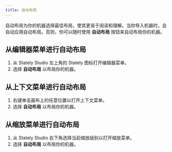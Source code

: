 ```yaml
---
title: 自动布局
---
```


自动布局为你的机器选择最佳布局，使其更易于阅读和理解。当你导入机器时，会自动应用自动布局。否则，你可以随时使用 <Wand size={18} /> **自动布局** 按钮来自动布局你的机器。

## 从编辑器菜单进行自动布局

1. 从 Stately Studio 左上角的 Stately 图标打开编辑器菜单。
2. 选择 <Wand size={18} /> **自动布局** 以布局你的机器。

## 从上下文菜单进行自动布局

1. 右键单击画布上的任意位置以打开上下文菜单。
2. 选择 <Wand size={18} /> **自动布局** 以布局你的机器。

## 从缩放菜单进行自动布局

1. 从 Stately Studio 右下角选择当前缩放级别以打开缩放菜单。
2. 选择 <Wand size={18} /> **自动布局** 以布局你的机器。